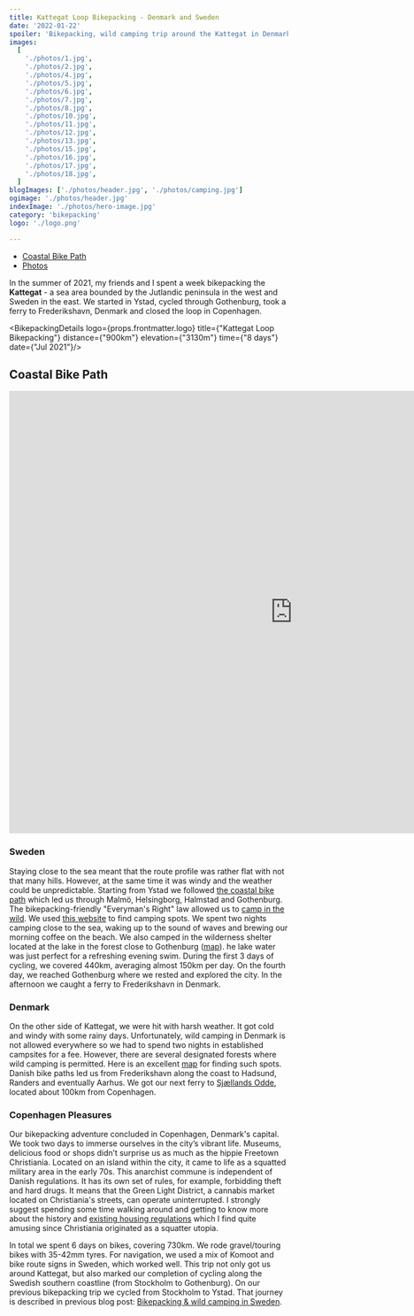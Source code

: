 ```yaml
---
title: Kattegat Loop Bikepacking - Denmark and Sweden
date: '2022-01-22'
spoiler: 'Bikepacking, wild camping trip around the Kattegat in Denmark and Sweden. Cycling through Malmö, Gothenburg, Aarhus and Copenhagen.'
images:
  [
    './photos/1.jpg',
    './photos/2.jpg',
    './photos/4.jpg',
    './photos/5.jpg',
    './photos/6.jpg',
    './photos/7.jpg',
    './photos/8.jpg',
    './photos/10.jpg',
    './photos/11.jpg',
    './photos/12.jpg',
    './photos/13.jpg',
    './photos/15.jpg',
    './photos/16.jpg',
    './photos/17.jpg',
    './photos/18.jpg',
  ]
blogImages: ['./photos/header.jpg', './photos/camping.jpg']
ogimage: './photos/header.jpg'
indexImage: './photos/hero-image.jpg'
category: 'bikepacking'
logo: './logo.png'

---
```


- [Coastal Bike Path](#coastal-bike-path)
- [Photos](#image-gallery)

<MakeItBigContainer>
  <ImageComponent
    image={props.frontmatter.blogImages[0]}
    alt="Sweden"
  ></ImageComponent>
</MakeItBigContainer>

In the summer of 2021, my friends and I spent a week bikepacking the **Kattegat** - a sea area bounded by the Jutlandic peninsula in the west and Sweden in the east. We started in Ystad, cycled through Gothenburg, took a ferry to Frederikshavn, Denmark and closed the loop in Copenhagen.

<BikepackingDetails logo={props.frontmatter.logo} title={"Kattegat Loop Bikepacking"} distance={"900km"} elevation={"3130m"} time={"8 days"} date={"Jul 2021"}/>

## Coastal Bike Path

<MakeItBigContainer>
  <LazyIframe height="800px">
    <iframe
      src="https://www.komoot.com/tour/1070028115/embed?profile=1"
      width="1024"
      height="800"
      frameborder="0"
      scrolling="no"
      loading="lazy"
      style="margin: 0;"
    ></iframe>
  </LazyIframe>
</MakeItBigContainer>

### Sweden

Staying close to the sea meant that the route profile was rather flat with not that many hills. However, at the same time it was windy and the weather could be unpredictable. Starting from Ystad we followed [the coastal bike path](https://visitsweden.com/what-to-do/nature-outdoors/biking/swedens-best-cycling-routes/) which led us through Malmö, Helsingborg, Halmstad and Gothenburg. The bikepacking-friendly "Everyman's Right" law allowed us to [camp in the wild](/bikepacking-in-sweden/#wild-camping). We used [this website](https://campwild.org/) to find camping spots. We spent two nights camping close to the sea, waking up to the sound of waves and brewing our morning coffee on the beach. We also camped in the wilderness shelter located at the lake in the forest close to Gothenburg ([map](https://map.campwild.org/places/4112)). he lake water was just perfect for a refreshing evening swim. During the first 3 days of cycling, we covered 440km, averaging almost 150km per day. On the fourth day, we reached Gothenburg where we rested and explored the city. In the afternoon we caught a ferry to Frederikshavn in Denmark.

<MakeItBigContainer>
  <ImageComponent
    image={props.frontmatter.blogImages[1]}
    alt="Camping at the sea"
    isRow
  ></ImageComponent>
  <Container>
    <Column>
      <ImageComponent
        image={props.frontmatter.images[2]}
        alt="Gravel"
      ></ImageComponent>
    </Column>
    <Column>
      <ImageComponent
        image={props.frontmatter.images[10]}
        alt="Coffee break"
      ></ImageComponent>
    </Column>
  </Container>
</MakeItBigContainer>

### Denmark

On the other side of Kattegat, we were hit with harsh weather. It got cold and windy with some rainy days. Unfortunately, wild camping in Denmark is not allowed everywhere so we had to spend two nights in established campsites for a fee. However, there are several designated forests where wild camping is permitted. Here is an excellent [map](https://udinaturen.dk/map-page?scIds=1150,1303,1153&ffId=2468) for finding such spots. Danish bike paths led us from Frederikshavn along the coast to Hadsund, Randers and eventually Aarhus. We got our next ferry to [Sjællands Odde](https://www.google.com/maps/place/4583+Sj%C3%A6llands+Odde,+Denmark/@56.2359695,11.2544575,8.09z/data=!4m5!3m4!1s0x464db64c0f413e79:0x26a6d2afd1db110a!8m2!3d55.9671697!4d11.3667297), located about 100km from Copenhagen.

### Copenhagen Pleasures

Our bikepacking adventure concluded in Copenhagen, Denmark's capital. We took two days to immerse ourselves in the city’s vibrant life. Museums, delicious food or shops didn’t surprise us as much as the hippie Freetown Christiania. Located on an island within the city, it came to life as a squatted military area in the early 70s. This anarchist commune is independent of Danish regulations. It has its own set of rules, for example, forbidding theft and hard drugs. It means that the Green Light District, a cannabis market located on Christiania's streets, can operate uninterrupted. I strongly suggest spending some time walking around and getting to know more about the history and [existing housing regulations](https://www.atlasobscura.com/articles/if-you-want-to-live-in-a-copenhagen-commune-get-ready-for-red-tape) which I find quite amusing since Christiania originated as a squatter utopia.

In total we spent 6 days on bikes, covering 730km. We rode gravel/touring bikes with 35-42mm tyres. For navigation, we used a mix of Komoot and bike route signs in Sweden, which worked well. This trip not only got us around Kattegat, but also marked our completion of cycling along the Swedish southern coastline (from Stockholm to Gothenburg). On our previous bikepacking trip we cycled from Stockholm to Ystad. That journey is described in previous blog post: [Bikepacking & wild camping in Sweden](/bikepacking-in-sweden/).

<ImageGallery images={props.frontmatter.images}></ImageGallery>

